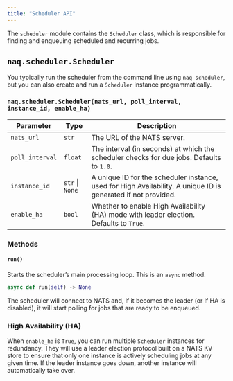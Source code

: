 ```yaml
---
title: "Scheduler API"
---
```


The `scheduler` module contains the `Scheduler` class, which is responsible for finding and enqueuing scheduled and recurring jobs.

## `naq.scheduler.Scheduler`

You typically run the scheduler from the command line using `naq scheduler`, but you can also create and run a `Scheduler` instance programmatically.

### `naq.scheduler.Scheduler(nats_url, poll_interval, instance_id, enable_ha)`

| Parameter       | Type                | Description                                                                                             |
| --------------- | ------------------- | ------------------------------------------------------------------------------------------------------- |
| `nats_url`      | `str`               | The URL of the NATS server.                                                                             |
| `poll_interval` | `float`             | The interval (in seconds) at which the scheduler checks for due jobs. Defaults to `1.0`.                  |
| `instance_id`   | `str` &#124; `None` | A unique ID for the scheduler instance, used for High Availability. A unique ID is generated if not provided. |
| `enable_ha`     | `bool`              | Whether to enable High Availability (HA) mode with leader election. Defaults to `True`.                  |

### Methods

#### `run()`

Starts the scheduler's main processing loop. This is an `async` method.

```python
async def run(self) -> None
```

The scheduler will connect to NATS and, if it becomes the leader (or if HA is disabled), it will start polling for jobs that are ready to be enqueued.

### High Availability (HA)

When `enable_ha` is `True`, you can run multiple `Scheduler` instances for redundancy. They will use a leader election protocol built on a NATS KV store to ensure that only one instance is actively scheduling jobs at any given time. If the leader instance goes down, another instance will automatically take over.